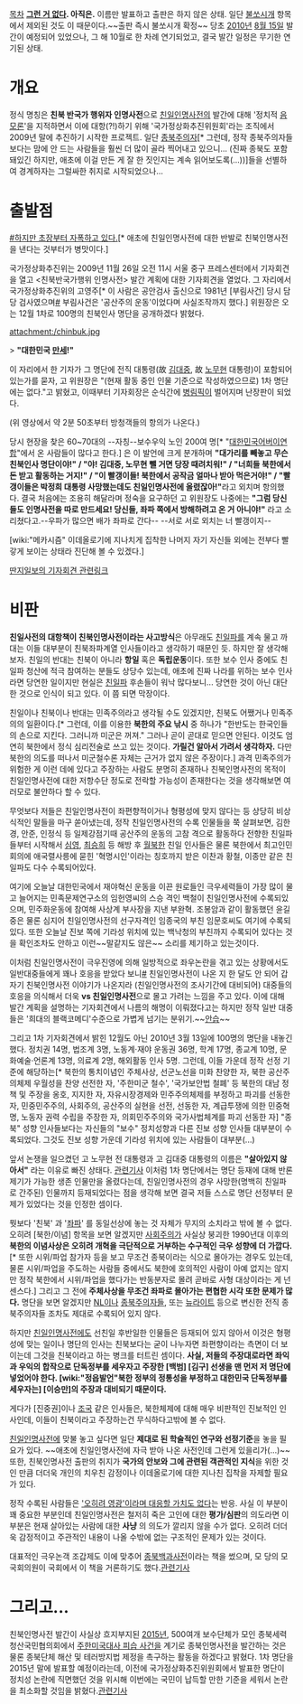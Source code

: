 [[목차]]
'''[[그런 거 없다]]. 아직은.''' 이름만 발표하고 출판은 하지 않은 상태. 일단 [[불쏘시개]] 항목에서 제외된 것도 이 때문이다.~~출판 즉시 불쏘시개 확정~~
당초 [[2010년]] [[8월 15일]] 발간이 예정되어 있었으나, 그 해 10월로 한 차례 연기되었고, 결국 발간 일정은 무기한 연기된 상태.
 
= 개요 =
정식 명칭은 '''친북 반국가 행위자 인명사전'''으로 [[친일인명사전]]의 발간에 대해 '정치적 [[음모론]]'을 지적하면서 이에 대항(?!)하기 위해 '국가정상화추진위원회'라는 조직에서 2009년 말에 추진하기 시작한 프로젝트. 일단 [[종북주의자]][* 그런데, 정작 종북주의자들보다는 맘에 안 드는 사람들을 훨씬 더 많이 골라 찍어내고 있으니... (진짜 종북도 포함돼있긴 하지만, 애초에 이걸 만든 게 잘 한 짓인지는 계속 읽어보도록(…))]들을 선별하여 경계하자는 그럴싸한 취지로 시작되었으나...

= 출발점 =
[http://www.crnn.org/main.html/ #][http://news.naver.com/main/read.nhn?mode=LSD&mid=sec&sid1=102&oid=047&aid=0001962222 하지만 초장부터 자폭하고 있다.][* 애초에 친일인명사전에 대한 반발로 친북인명사전을 낸다는 것부터가 병맛이다.]

국가정상화추진위는 2009년 11월 26일 오전 11시 서울 중구 프레스센터에서 기자회견을 열고 <친북반국가행위 인명사전> 발간 계획에 대한 기자회견을 열었다. 그 자리에서 국가정상화추진위의 고영주[* 이 사람은 공안검사 출신으로 1981년 [부림사건] 당시 담당 검사였으며[http://media.daum.net/culture/others/newsview?newsid=20131209011015801 #] 부림사건은 '공산주의 운동'이었다며 사실조작까지 했다.] 위원장은 오는 12월 1차로 100명의 친북인사 명단을 공개하겠다 밝혔다.

attachment:/chinbuk.jpg

> '''"대한민국 [[만세]]!"'''

이 자리에서 한 기자가 그 명단에 전직 대통령(故 [[김대중]], 故 [[노무현]] 대통령)이 포함되어있는가를 묻자, 고 위원장은 "(현재 활동 중인 인물 기준으로 작성하였으므로) 1차 명단에는 없다."고 밝혔고, 이때부터 기자회장은 순식간에 [[병림픽]]이 벌어지며 난장판이 되었다. 

{{{#!html
<object width="480" height="390"><param name="movie" value="http://www.youtube.com/v/XIaTd18mGaE?fs=1&amp;hl=en_US"></param><param name="allowFullScreen" value="true"></param><param name="allowscriptaccess" value="always"></param><embed src="http://www.youtube.com/v/XIaTd18mGaE?fs=1&amp;hl=en_US" type="application/x-shockwave-flash" allowscriptaccess="always" allowfullscreen="true" width="480" height="390"></embed></object>}}}

(위 영상에서 약 2분 50초부터 방청객들의 항의가 나온다.)

{{{#!html
<object width="480" height="385"><param name="movie" value="http://www.youtube.com/v/qnz1vWEGxYQ?fs=1&amp;hl=ko_KR"></param><param name="allowFullScreen" value="true"></param><param name="allowscriptaccess" value="always"></param><embed src="http://www.youtube.com/v/qnz1vWEGxYQ?fs=1&amp;hl=ko_KR" type="application/x-shockwave-flash" allowscriptaccess="always" allowfullscreen="true" width="480" height="385"></embed></object>}}}

당시 현장을 찾은 60~70대의 --자칭--보수우익 노인 200여 명[* "[[대한민국어버이연합]]"에서 온 사람들이 많다고 한다.] 은 이 발언에 크게 분개하며 '''"대가리를 빼놓고 무슨 친북인사 명단이야!" / "야! 김대중, 노무현 뺄 거면 당장 때려치워!" / "너희들 북한에서 돈 받고 활동하는 거지!" / "이 빨갱이들! 북한에서 공작금 얼마나 받아 먹은거야!" / "빨갱이들은 박정희 대통령 사망했는데도 친일인명사전에 올렸잖아!"'''라고 외치며 항의했다. 결국 처음에는 조용히 해달라며 정숙을 요구하던 고 위원장도 나중에는 '''"그럼 당신들도 인명사전을 따로 만드세요! 당신들, 좌파 쪽에서 방해하려고 온 거 아니야!"''' 라고 소리쳤다고.--우파가 많으면 배가 좌파로 간다-- --서로 서로 외치는 너 빨갱이지--

[wiki:"메카시즘" 이데올로기에 지나치게 집착한 나머지 자기 자신들 외에는 전부다 빨갛게 보이는 상태라 진단해 볼 수 있겠다.]

[http://www.ddanzi.com/news/8676.html 딴지일보의 기자회견 관련링크]

= 비판 =
'''친일사전의 대항책이 친북인명사전이라는 사고방식'''은 아무래도 [[친일파]]를 계속 물고 까대는 이들 대부분이 친북좌파계열 인사들이라고 생각하기 때문인 듯. 하지만 잘 생각해보자. 친일의 반대는 친북이 아니라 '''항일''' 혹은 '''독립운동'''이다. 또한 보수 인사 중에도 친일파 청산에 적극 참여하는 분들도 상당수 있는데, 애초에 진짜 나라를 위하는 보수 인사라면 당연한 일이지만 현실은 [[친일파]] 후손들이 워낙 많다보니... 당연한 것이 아닌 대단한 것으로 인식이 되고 있다. 이 쯤 되면 막장이다. 

친일이나 친북이나 반대는 민족주의라고 생각될 수도 있겠지만, 친북도 어쨌거나 민족주의의 일환이다.[* 그런데, 이를 이용한 '''북한의 주요 낚시''' 중 하나가 "한반도는 한국인들의 손으로 지킨다. 그러니까 미군은 꺼져." 그러나 곧이 곧대로 믿으면 안된다. 이것도 엄연히 북한에서 정식 심리전술로 쓰고 있는 것이다. '''가릴건 알아서 가려서 생각하자.''' 다만 북한의 의도를 떠나서 미군철수론 자체는 근거가 없지 않은 주장이다.] 과격 민족주의가 위험한 게 이런 데에 있다고 주장하는 사람도 분명히 존재하나 친북인명사전의 목적이 친일인명사전에 대한 저항수단 정도로 전락할 가능성이 존재한다는 것을 생각해보면 여러모로 불안하다 할 수 있다.

무엇보다 저들은 친일인명사전이 좌편향적이거나 형평성에 맞지 않다는 등 상당히 비상식적인 말들을 마구 쏟아냈는데, 정작 친일인명사전의 수록 인물들을 쭉 살펴보면, 김한경, 안준, 인정식 등 일제강점기때 공산주의 운동의 고참 격으로 활동하다 전향한 친일파들부터 시작해서 [[심영]], [[최승희]] 등 해방 후 [[월북]]한 친일 인사들은 물론 북한에서 최고인민회의에 애국렬사릉에 묻힌 '혁명시인'이라는 칭호까지 받은 이찬과 황철, 이종만 같은 친일파도 다수 수록되어있다. 

여기에 오늘날 대한민국에서 재야혁신 운동을 이끈 원로들인 극우세력들이 가장 많이 물고 늘어지는 민족문제연구소의 임헌영씨의 스승 격인 백철이 친일인명사전에 수록되있으며, 민주화운동에 참여해 사상계 부사장을 지낸 부완혁. 조봉암과 같이 활동했던 윤길중은 물론 심지어 친일인명사전의 선구자격인 임종국의 부친 임문호씨도 여기에 수록되있다. 또한 오늘날 진보 쪽에 기라성 위치에 있는 백낙청의 부친까지 수록되어 있다는 것을 확인조차도 안하고 이런~~말같지도 않은~~ 소리를 제기하고 있는것이다.

이처럼 친일인명사전이 극우진영에 의해 일방적으로 좌우논란을 겪고 있는 상황에서도 일반대중들에게 꽤나 호응을 받았다 보니[http://www.polinews.co.kr/news/article.html?no=45015 #] 친일인명사전이 나온 지 한 달도 안 되어 갑자기 친북인명사전 이야기가 나온지라 (친일인명사전의 조사기간에 대비되어) 대중들의 호응을 의식해서 더욱 '''vs 친일인명사전'''으로 몰고 가려는 느낌을 주고 있다. 이에 대해 발간 계획을 설명하는 기자회견에서 나름의 해명이 이뤄졌다고는 하지만 정작 일반 대중들은 '희대의 블랙코메디'수준으로 가볍게 넘기는 분위기.~~[[안습]]~~

그리고 1차 기자회견에서 밝힌 12월도 아닌 2010년 3월 13일에 100명의 명단을 내놓긴 했다. 정치권 14명, 법조계 3명, 노동계·재야 운동권 36명, 학계 17명, 종교계 10명, 문화예술·언론계 13명, 의료계 2명, 해외활동 인사 5명. 그런데, 이들 가운데 정작 선정 기준에 해당하는[* 북한의 통치이념인 주체사상, 선군노선을 미화 찬양한 자, 북한 공산주의체제 우월성을 찬양 선전한 자, '주한미군 철수', '국가보안법 철폐' 등 북한의 대남 정책 및 주장을 옹호, 지지한 자, 자유시장경제와 민주주의체제를 부정하고 파괴를 선동한 자, 민중민주주의, 사회주의, 공산주의 실현을 선전, 선동한 자, 계급투쟁에 의한 민중혁명, 노동자 권력 수립을 주장한 자, 의회민주주의와 국가사법체계를 파괴 선동한 자] "종북" 성향 인사들보다는 자신들의 "보수" 정치성향과 다른 진보 성향 인사들 대부분이 수록되었다. 그것도 진보 성향 가운데 기라성 위치에 있는 사람들이 대부분(...)

앞서 논쟁을 일으켰던 고 노무현 전 대통령과 고 김대중 대통령의 이름은 '''"살아있지 않아서"''' 라는 이유로 빠진 상태다. [http://news.chosun.com/site/data/html_dir/2010/03/12/2010031200774.html 관련기사] 이처럼 1차 명단에서는 명단 등재에 대해 반론 제기가 가능한 생존 인물만을 올렸다는데, 친일인명사전의 경우 사망한(명백히 친일파로 간주된) 인물까지 등재되었다는 점을 생각해 보면 결국 저들 스스로 명단 선정부터 문제가 있었다는 것을 인정한 셈이다.

뭣보다 '친북' 과 '[[좌파]]' 를 동일선상에 놓는 것 자체가 무지의 소치라고 밖에 볼 수 없다. 오히려 [북한/이념] 항목을 보면 알겠지만 [[사회주의]]가 사실상 붕괴한 1990년대 이후의 '''북한의 이념사상은 오히려 개혁을 극단적으로 거부하는 수구적인 극우 성향에 더 가깝다.'''[* 또한 시위/파업 참가자 등을 보고 무조건 종북이라는 식으로 몰아가는 경우도 있는데, 물론 시위/파업을 주도하는 사람들 중에서도 북한에 호의적인 사람이 아예 없지는 않지만 정작 북한에서 시위/파업을 했다가는 반동분자로 몰려 곧바로 사형 대상이라는 게 넌센스다.] 그리고 그 전에 '''주체사상을 무조건 좌파로 몰아가는 편협한 시각 또한 문제가 많다.''' 명단을 보면 알겠지만 [[NL]]이나 [[종북주의자]]들, 또는 [[뉴라이트]] 등으로 변신한 전직 종북주의자들 조차도 제대로 수록되어 있지 않다.

하지만 [[친일인명사전]]에도 선친일 후반일한 인물들은 등재되어 있지 않아서 이것은 형평성에 맞는 일이나 명단의 인사는 친북보다는 굳이 나누자면 좌편향이라는 측면이 더 보이는데 그것을 친북이라고 하는 병크를 터트린 셈이다. '''사실, 저들의 주장대로라면 좌익과 우익의 합작으로 단독정부를 세우자고 주장한 [백범] [김구] 선생을 맨 먼저 저 명단에 넣었어야 한다. [wiki:"정읍발언"북한 정부의 정통성을 부정하고 대한민국 단독정부를 세우자는] [이승만]의 주장과 대비되기 때문이다.'''

게다가 [진중권]이나 [[조국]] 같은 인사들은, 북한체제에 대해 매우 비판적인 진보적인 인사인데, 이들이 친북이라고 주장하는건 무식하다고밖에 볼 수 없다.

[[친일인명사전]]에 맞불 놓고 싶다면 일단 '''제대로 된 학술적인 연구와 선정기준'''을 놓을 필요가 있다. ~~애초에 친일인명사전에 자극 받아 나온 사전인데 그런게 있을리가(...)~~ 또한, 친북인명사전 출판의 취지가 '''국가의 안보와 그에 관련된 객관적인 지식'''을 위한 것인 만큼 더더욱 개인의 치우친 감정이나 이데올로기에 대한 지나친 집착을 자제할 필요가 있다.

정작 수록된 사람들은 [http://www.pressian.com/article/article.asp?article_num=60100312140617 '오히려 영광'이라며 대응할 가치도 없다]는 반응. 사실 이 부분이 꽤 중요한 부분인데 친일인명사전은 철저히 죽은 고인에 대한 '''평가/심판'''의 의도라면 이 부분은 현재 살아있는 사람에 대한 '''사냥''' 의 의도가 깔리지 않을 수가 없다. 오히려 더더욱 감정적이고 주관적인 내용이 나올 수밖에 없는 구조적인 문제가 있는 것이다.

대표적인 극우논객 조갑제도 이에 맞추어 [http://book.daum.net/detail/book.do?bookid=BOK00018206235BA 종북백과사전]이라는 책을 썼으며, 모 당의 모 국회의원이 국회에서 이 책을 거론하기도 했다.[http://news.naver.com/main/read.nhn?mode=LSD&mid=sec&sid1=100&oid=001&aid=0005654091 관련기사]

= 그리고... =
친북인명사전 발간이 사실상 흐지부지된 [[2015년]], 500여개 보수단체가 모인 종북세력청산국민협의회에서 [[주한미국대사 피습 사건]]을 계기로 종북인명사전을 발간하는 것은 물론 종북단체 해산 및 테러방지법 제정을 촉구하는 활동을 하겠다고 밝혔다. 1차 명단을 2015년 말에 발표할 예정이라는데, 이전에 국가정상화추진위원회에서 발표한 명단이 정치성 논란에 직면했던 것을 위시해 이번에는 국민이 납득할 만한 기준을 세워서 논란을 최소화할 것임을 밝혔다.[http://news.naver.com/main/read.nhn?mode=LSD&mid=sec&sid1=100&oid=023&aid=0002936742 관련기사]
